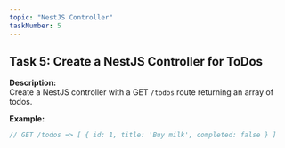 ```yaml
---
topic: "NestJS Controller"
taskNumber: 5
---
```


## Task 5: Create a NestJS Controller for ToDos

**Description:**  
Create a NestJS controller with a GET `/todos` route returning an array of todos.

**Example:**
```ts
// GET /todos => [ { id: 1, title: 'Buy milk', completed: false } ]
``` 